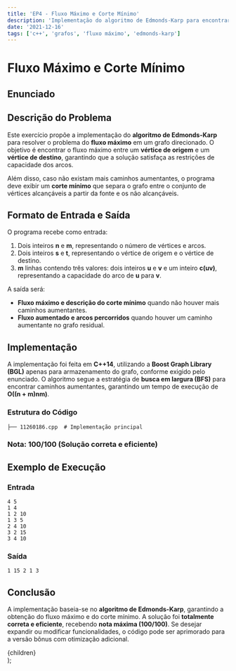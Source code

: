 ```yaml
---
title: 'EP4 - Fluxo Máximo e Corte Mínimo'
description: 'Implementação do algoritmo de Edmonds-Karp para encontrar o fluxo máximo em um grafo direcionado.'
date: '2021-12-16'
tags: ['c++', 'grafos', 'fluxo máximo', 'edmonds-karp']
---
```


# Fluxo Máximo e Corte Mínimo

## Enunciado


<PdfViewer pdfPath="/ime/MAC0328/EP4/enunciado.pdf"/>


## Descrição do Problema

Este exercício propõe a implementação do **algoritmo de Edmonds-Karp** para resolver o problema do **fluxo máximo** em um grafo direcionado. O objetivo é encontrar o fluxo máximo entre um **vértice de origem** e um **vértice de destino**, garantindo que a solução satisfaça as restrições de capacidade dos arcos.

Além disso, caso não existam mais caminhos aumentantes, o programa deve exibir um **corte mínimo** que separa o grafo entre o conjunto de vértices alcançáveis a partir da fonte e os não alcançáveis.

## Formato de Entrada e Saída

O programa recebe como entrada:

1. Dois inteiros **n** e **m**, representando o número de vértices e arcos.
2. Dois inteiros **s** e **t**, representando o vértice de origem e o vértice de destino.
3. **m** linhas contendo três valores: dois inteiros **u** e **v** e um inteiro **c(uv)**, representando a capacidade do arco de **u** para **v**.

A saída será:
- **Fluxo máximo e descrição do corte mínimo** quando não houver mais caminhos aumentantes.
- **Fluxo aumentado e arcos percorridos** quando houver um caminho aumentante no grafo residual.

## Implementação

A implementação foi feita em **C++14**, utilizando a **Boost Graph Library (BGL)** apenas para armazenamento do grafo, conforme exigido pelo enunciado. O algoritmo segue a estratégia de **busca em largura (BFS)** para encontrar caminhos aumentantes, garantindo um tempo de execução de **O((n + m)nm)**.

### Estrutura do Código

```plaintext
├── 11260186.cpp  # Implementação principal
```

### Nota: 100/100 (Solução correta e eficiente)


<CodeBrowser 
    rootDir="ime/MAC0328/EP4" 
    defaultOpenFile="11260186.cpp" 
/>

## Exemplo de Execução

### Entrada
```plaintext
4 5
1 4
1 2 10
1 3 5
2 4 10
3 2 15
3 4 10
```

### Saída
```plaintext
1 15 2 1 3
```

## Conclusão

A implementação baseia-se no **algoritmo de Edmonds-Karp**, garantindo a obtenção do fluxo máximo e do corte mínimo. A solução foi **totalmente correta e eficiente**, recebendo **nota máxima (100/100)**. Se desejar expandir ou modificar funcionalidades, o código pode ser aprimorado para a versão bônus com otimização adicional.

  <article className="prose prose-lg max-w-none">
    {children}
  </article>
);